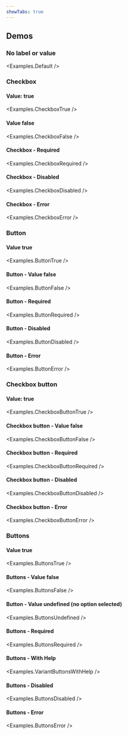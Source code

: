 ```yaml
---
showTabs: true
---
```



## Demos

### No label or value

<Examples.Default />

### Checkbox

#### Value: true

<Examples.CheckboxTrue />

#### Value false

<Examples.CheckboxFalse />

#### Checkbox - Required

<Examples.CheckboxRequired />

#### Checkbox - Disabled

<Examples.CheckboxDisabled />

#### Checkbox - Error

<Examples.CheckboxError />

### Button

#### Value true

<Examples.ButtonTrue />

#### Button - Value false

<Examples.ButtonFalse />

#### Button - Required

<Examples.ButtonRequired />

#### Button - Disabled

<Examples.ButtonDisabled />

#### Button - Error

<Examples.ButtonError />

### Checkbox button

#### Value: true

<Examples.CheckboxButtonTrue />

#### Checkbox button - Value false

<Examples.CheckboxButtonFalse />

#### Checkbox button - Required

<Examples.CheckboxButtonRequired />

#### Checkbox button - Disabled

<Examples.CheckboxButtonDisabled />

#### Checkbox button - Error

<Examples.CheckboxButtonError />

### Buttons

#### Value true

<Examples.ButtonsTrue />

#### Buttons - Value false

<Examples.ButtonsFalse />

#### Button - Value undefined (no option selected)

<Examples.ButtonsUndefined />

#### Buttons - Required

<Examples.ButtonsRequired />

#### Buttons - With Help

<Examples.VariantButtonsWithHelp />

#### Buttons - Disabled

<Examples.ButtonsDisabled />

#### Buttons - Error

<Examples.ButtonsError />
